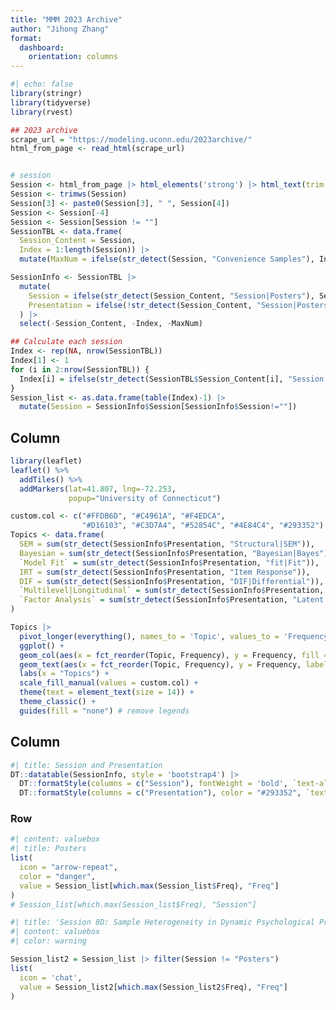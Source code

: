 ```yaml
---
title: "MMM 2023 Archive"
author: "Jihong Zhang"
format: 
  dashboard:
    orientation: columns
---
```


```r
#| echo: false
library(stringr)
library(tidyverse)
library(rvest)

## 2023 archive
scrape_url = "https://modeling.uconn.edu/2023archive/"
html_from_page <- read_html(scrape_url)


# session
Session <- html_from_page |> html_elements('strong') |> html_text(trim = TRUE)
Session <- trimws(Session)
Session[3] <- paste0(Session[3], " ", Session[4])
Session <- Session[-4]
Session <- Session[Session != ""]
SessionTBL <- data.frame(
  Session_Content = Session,
  Index = 1:length(Session)) |> 
  mutate(MaxNum = ifelse(str_detect(Session, "Convenience Samples"), Index, 0))

SessionInfo <- SessionTBL |> 
  mutate(
    Session = ifelse(str_detect(Session_Content, "Session|Posters"), Session_Content, ""),
    Presentation = ifelse(!str_detect(Session_Content, "Session|Posters"), Session_Content, ""),
  ) |> 
  select(-Session_Content, -Index, -MaxNum)

## Calculate each session
Index <- rep(NA, nrow(SessionTBL))
Index[1] <- 1
for (i in 2:nrow(SessionTBL)) {
  Index[i] = ifelse(str_detect(SessionTBL$Session_Content[i], "Session|Posters"), Index[i-1]+1, Index[i-1])
}
Session_list <- as.data.frame(table(Index)-1) |> 
  mutate(Session = SessionInfo$Session[SessionInfo$Session!=""]) 

```

## Column {width="30%"}

```r
library(leaflet)
leaflet() %>%
  addTiles() %>% 
  addMarkers(lat=41.807, lng=-72.253,
             popup="University of Connecticut")
```

```r
custom.col <- c("#FFDB6D", "#C4961A", "#F4EDCA", 
                "#D16103", "#C3D7A4", "#52854C", "#4E84C4", "#293352")
Topics <- data.frame(
  SEM = sum(str_detect(SessionInfo$Presentation, "Structural|SEM")),
  Bayesian = sum(str_detect(SessionInfo$Presentation, "Bayesian|Bayes")),
  `Model Fit` = sum(str_detect(SessionInfo$Presentation, "fit|Fit")),
  IRT = sum(str_detect(SessionInfo$Presentation, "Item Response")),
  DIF = sum(str_detect(SessionInfo$Presentation, "DIF|Differential")),
  `Multilevel|Longitudinal` = sum(str_detect(SessionInfo$Presentation, "Multilevel|Latent Growth|Longitudinal")),
  `Factor Analysis` = sum(str_detect(SessionInfo$Presentation, "Latent Variable|Bifactor"))
)

Topics |> 
  pivot_longer(everything(), names_to = 'Topic', values_to = 'Frequency') |> 
  ggplot() +
  geom_col(aes(x = fct_reorder(Topic, Frequency), y = Frequency, fill = fct_reorder(Topic, Frequency))) +
  geom_text(aes(x = fct_reorder(Topic, Frequency), y = Frequency, label = paste0(Frequency, " / ", sum(str_length(SessionInfo$Presentation) > 0)) ), nudge_y = 0.3) +
  labs(x = "Topics") +
  scale_fill_manual(values = custom.col) +
  theme(text = element_text(size = 14)) +
  theme_classic() +
  guides(fill = "none") # remove legends
```

## Column {width="70%"}

```r
#| title: Session and Presentation
DT::datatable(SessionInfo, style = 'bootstrap4') |> 
  DT::formatStyle(columns = c("Session"), fontWeight = 'bold', `text-align` = 'left') |> 
  DT::formatStyle(columns = c("Presentation"), color = "#293352", `text-align` = 'left')
```

### Row

```r
#| content: valuebox
#| title: Posters
list(
  icon = "arrow-repeat",
  color = "danger",
  value = Session_list[which.max(Session_list$Freq), "Freq"]
)
# Session_list[which.max(Session_list$Freq), "Session"]
```

```r
#| title: 'Session 8D: Sample Heterogeneity in Dynamic Psychological Processes'
#| content: valuebox
#| color: warning

Session_list2 = Session_list |> filter(Session != "Posters")
list(
  icon = 'chat',
  value = Session_list2[which.max(Session_list2$Freq), "Freq"]
)
```
